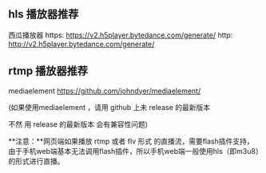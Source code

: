 ## hls 播放器推荐 

西瓜播放器
https:     https://v2.h5player.bytedance.com/generate/
http:    http://v2.h5player.bytedance.com/generate/

## rtmp 播放器推荐   

mediaelement https://github.com/johndyer/mediaelement/

(如果使用mediaelement ，请用 github 上未 release 的最新版本

不然 用 release 的最新版本 会有兼容性问题)

**注意：**网页端如果播放 rtmp 或者 flv 形式 的直播流，需要flash插件支持，由于手机web端基本无法调用flash插件，所以手机web端一般使用hls（即m3u8）的形式进行直播。